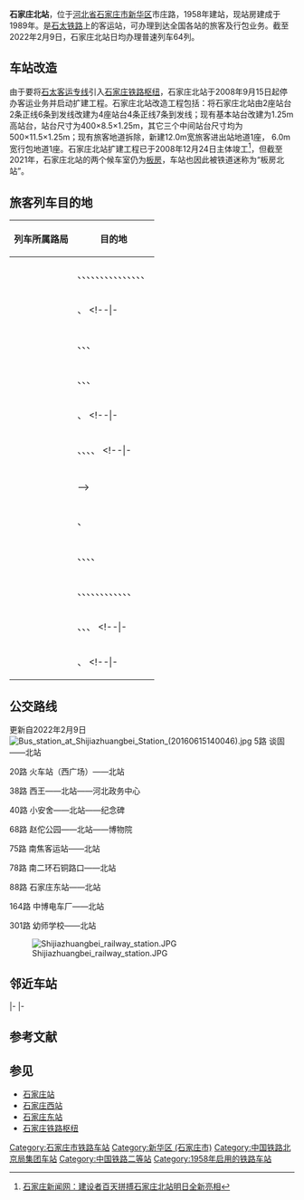 {{Infobox China railway station
|车站名称 = 石家庄北站
|图片 = Shijiazhuangbei Railway Station (20160615135119).jpg
|图片介绍 = 石家庄北站1候车室及出站口
|其他名称 = 北焦站
|车站拼音 = Shijiazhuang Bei
|英文名称=Shijiazhuangbei Railway Station<ref>{{Cite web |url=http://news.sina.com.cn/o/2012-09-18/080725196193.shtml |title=铁道部:火车站名含"东西南北"统一改用拼音 |accessdate=2016-06-08 |archive-date=2017-07-30 |archive-url=https://web.archive.org/web/20170730073100/http://news.sina.com.cn/o/2012-09-18/080725196193.shtml |dead-url=no }}</ref><ref>{{cite journal |author=[[铁道部运输局|铁道部运输局]] |journal = 铁路客货运输专刊 |year=2012 |issue=4 |title = 关于明确铁路车站站名英文译法的通知 |id = 运营运调电[2012]1911号 |page = 6}}</ref>
|车站代码= 26246
|电报码 = VVP
|拼音码 = SJB
|车站位置 = [[河北省|河北省]][[石家庄市|石家庄市]][[新华区_(石家庄市)|新华区]]市庄路
|坐标 = {{coord|38.06588554977497|N|114.46582120741847|E|format=dms|display=inline,title}}
|归属 = [[北京局集团|北京局集团]][[石家庄站|石家庄直属站]]<ref>{{cite news|author=翟开矿|coauthors=曹周旋; 张辉|url=http://yzwb.sjzdaily.com.cn/html/2015-04/28/content_1156518.htm|title=石家庄火车站陆续加开19趟列车|publisher=[[燕赵晚报|燕赵晚报]]|date=2015-04-28|accessdate=2016-09-19|archive-url=https://web.archive.org/web/20160918234338/http://yzwb.sjzdaily.com.cn/html/2015-04/28/content_1156518.htm|archive-date=2016-09-18|dead-url=yes}}</ref>
|线路 = [[石太铁路|石太铁路]]
|车站等级 = [[二等站_(中鐵)|二等站]]
|月台数目=4座
|侧式站台=1座
|岛式站台=3座
|站台面=7个
|到发线=7条
}}
'''石家庄北站'''，位于[[河北省|河北省]][[石家庄市|石家庄市]][[新华区_(石家庄市)|新华区]]市庄路，1958年建站，现站房建成于1989年。是[[石太铁路|石太铁路]]上的客运站，可办理到达全国各站的旅客及行包业务。截至2022年2月9日，石家庄北站日均办理普速列车64列。

== 车站改造 ==
由于要将[[石太客运专线|石太客运专线]]引入[[石家庄铁路枢纽|石家庄铁路枢纽]]，石家庄北站于2008年9月15日起停办客运业务并启动扩建工程。石家庄北站改造工程包括：将石家庄北站由2座站台2条正线6条到发线改建为4座站台4条正线7条到发线；现有基本站台改建为1.25m高站台，站台尺寸为400×8.5×1.25m，其它三个中间站台尺寸均为500×11.5×1.25m；现有旅客地道拆除，新建12.0m宽旅客进出站地道1座， 6.0m宽行包地道1座。石家庄北站扩建工程已于2008年12月24日主体竣工<ref>[http://www.sjzdaily.com.cn/main/2008-12/23/content_1345948.htm 石家庄新闻网：建设者百天拼搏石家庄北站明日全新亮相]{{dead link|date=2018年4月 |bot=InternetArchiveBot |fix-attempted=yes }}</ref>，但截至2021年，石家庄北站的两个候车室仍为[[装配式建筑|板房]]，车站也因此被铁道迷称为“板房北站”。

==旅客列车目的地==
{| class="wikitable sortable" style="font-size: 90%"
!列车所属路局
!目的地
|-
|<center>{{sort|Beijing|[[北京局集团|北京局集团]]}}
|{{站|北京西}}、{{站|承德}}、{{站|成都}}、{{站|广州}}、{{站|邯郸}}、{{站|衡水}}、{{站|拉萨}}、{{站|临西}}、{{站|秦皇岛}}、{{站|涉县}}、{{站|太原}}、{{站|天津}}、{{站|西安}}、{{站|西宁}}、{{站|阳泉}}、{{站|张家口}}
|-
|<center>{{sort|Chengdu|[[成都局集团|成都局集团]]}}
|{{站|北京西}}、{{站|成都}}
<!--|-
|<center>{{sort|Guangzhou|[[广州局集团|广州局集团]]}}
|{{站|}}-->
|-
|<center>{{sort|Harbin|[[哈尔滨局集团|哈尔滨局集团]]}}
|{{站|成都}}、{{站|佳木斯}}、{{站|齐齐哈尔}}、{{站|乌鲁木齐}}
|-
|<center>{{sort|Hohhot|[[呼和浩特局集团|呼和浩特局集团]]}}
|{{站|包头}}、{{站|北京西}}、{{站|呼和浩特东}}、{{站|上海}}
|-
|<center>{{sort|Jinan|[[济南局集团|济南局集团]]}}
|{{站|青岛}}、{{站|银川}}
<!--|-
|<center>{{sort|Kunming|[[昆明局集团|昆明局集团]]}}
|{{站|}}-->
|-
|<center>{{sort|Lanzhou|[[兰州局集团|兰州局集团]]}}
|{{站|北京西}}、{{站|杭州}}、{{站|兰州}}、{{站|上海}}、{{站|银川}}
<!--|-
|<center>{{sort|Nanchang|[[南昌局集团|南昌局集团]]}}
|{{站|}}
|-
|<center>{{sort|Nanning|[[南宁局集团|南宁局集团]]}}
|{{站|}}
|-
|<center>{{sort|Qingzang|[[青藏局集团|青藏局集团]]}}
|{{站|}}-->
|-
|<center>{{sort|Shanghai|[[上海局集团|上海局集团]]}}
|{{站|太原}}、{{站|温州}}
|-
|<center>{{sort|Shenyang|[[沈阳局集团|沈阳局集团]]}}
|{{站|长春}}、{{站|重庆北}}、{{站|昆明}}、{{站|沈阳北}}、{{站|太原}}
|-
|<center>{{sort|Taiyuan|[[太原局集团|太原局集团]]}}
|{{站|北京}}、{{站|大同}}、{{站|广州东}}、{{站|韩城}}、{{站|杭州}}、{{站|临汾}}、{{站|南通}}、{{站|秦皇岛}}、{{站|青岛}}、{{站|上海}}、{{站|太原}}、{{站|唐山}}、{{站|烟台}}
|-
|<center>{{sort|Urumqi|[[乌鲁木齐局集团|乌鲁木齐局集团]]}}
|{{站|北京西}}、{{站|济南}}、{{站|乌鲁木齐}}、{{站|伊宁}}
<!--|-
|<center>{{sort|Wuhan|[[武汉局集团|武汉局集团]]}}
|{{站|}}-->
|-
|<center>{{sort|Xi'an|[[西安局集团|西安局集团]]}}
|{{站|北京西}}、{{站|西安}}
<!--|-
|<center>{{sort|Zhengzhou|[[郑州局集团|郑州局集团]]}}
|{{站|}}-->
|}

== 公交路线==
更新自2022年2月9日
[[File:Bus_station_at_Shijiazhuangbei_Station_(20160615140046).jpg|thumb]]
5路      谈固——北站

20路     火车站（西广场）——北站

38路     西王——北站——河北政务中心

40路     小安舍——北站——纪念碑

68路     赵佗公园——北站——博物院

75路     南焦客运站——北站

78路     南二环石铜路口——北站

88路     石家庄东站——北站

164路    中博电车厂——北站

301路    幼师学校——北站

[[File:Shijiazhuangbei_railway_station.JPG|thumb]]

==邻近车站==
{{start rail box|[[File:China_Railways.svg|16px]] [[中国铁路|中国铁路]]}}
{{s-inop|[[石家庄工业站|石家庄工业站]]|{{站|德州}}方向}}
{{s-line|[[石德铁路|石德铁路]]<br />← 5km 石家庄北站{{0}}{{0}} {{0}}{{0}}{{0}} }}
{{terminus}}
|-
{{s-inop|[[石家庄站|石家庄站]]|经和平线路所}}
{{s-line|[[石太铁路|石太铁路]]<br />← 9km 石家庄北站 5km →}}
{{s-inop|[[石家庄西站|石家庄西Ⅰ场]]|{{站|太原}}/{{站|太原南}}方向|rows=2}}
|-
{{s-inop|[[柳辛庄站|柳辛庄站]]|从京广线}}
{{s-line|[[石太客运专线|石获铁路]]<br />← 6km 石家庄北站 5km →}}
{{end box}}

==参考文献==
{{commonscat|Shijiazhuangbei Railway Station}}
{{reflist}}

==参见==
*[[石家庄站|石家庄站]]
*[[石家庄西站|石家庄西站]]
*[[石家庄东站|石家庄东站]]
*[[石家庄铁路枢纽|石家庄铁路枢纽]]

{{石太铁路}}
{{石太客运专线}}
{{石德铁路}}

[[Category:石家庄市铁路车站|Category:石家庄市铁路车站]]
[[Category:新华区_(石家庄市)|Category:新华区 (石家庄市)]]
[[Category:中国铁路北京局集团车站|Category:中国铁路北京局集团车站]]
[[Category:中国铁路二等站|Category:中国铁路二等站]]
[[Category:1958年启用的铁路车站|Category:1958年启用的铁路车站]]